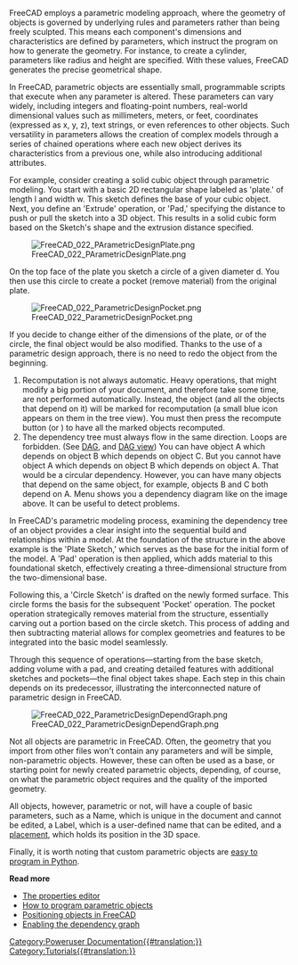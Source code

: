 <languages/>
<translate>

<!--T:16-->
{{Docnav
|[[Manual:The_FreeCAD_document|The FreeCAD document]]
|[[Manual:Import_and_export_to_other_filetypes|Import and export to other file types]]
|[[Manual:Introduction|Manual start]]
|IconC=Crystal_Clear_manual.png
}}

</translate>
{{Manual:TOC}}
<translate>

<!--T:2-->
FreeCAD employs a parametric modeling approach, where the geometry of objects is governed by underlying rules and parameters rather than being freely sculpted. This means each component's dimensions and characteristics are defined by parameters, which instruct the program on how to generate the geometry. For instance, to create a cylinder, parameters like radius and height are specified. With these values, FreeCAD generates the precise geometrical shape.

<!--T:3-->
In FreeCAD, parametric objects are essentially small, programmable scripts that execute when any parameter is altered. These parameters can vary widely, including integers and floating-point numbers, real-world dimensional values such as millimeters, meters, or feet, coordinates (expressed as x, y, z), text strings, or even references to other objects. Such versatility in parameters allows the creation of complex models through a series of chained operations where each new object derives its characteristics from a previous one, while also introducing additional attributes.

<!--T:5-->
For example, consider creating a solid cubic object through parametric modeling. You start with a basic 2D rectangular shape labeled as 'plate.' of length l and width w. This sketch defines the base of your cubic object. Next, you define an 'Extrude' operation, or 'Pad,' specifying the distance to push or pull the sketch into a 3D object. This results in a solid cubic form based on the Sketch's shape and the extrusion distance specified.

<!--T:20-->
[[Image:FreeCAD_022_PArametricDesignPlate.png]]

<!--T:21-->
On the top face of the plate you sketch a circle of a given diameter d. You then use this circle to create a pocket (remove material) from the original plate.

<!--T:22-->
[[Image:FreeCAD_022_ParametricDesignPocket.png]]

<!--T:23-->
If you decide to change either of the dimensions of the plate, or of the circle, the final object would be also modified. Thanks to the use of a parametric design approach, there is no need to redo the object from the beginning.

<!--T:9-->
# Recomputation is not always automatic. Heavy operations, that might modify a big portion of your document, and therefore take some time, are not performed automatically. Instead, the object (and all the objects that depend on it) will be marked for recomputation (a small blue icon appears on them in the tree view). You must then press the recompute button (or {{MenuCommand|Edit->Refresh}}) to have all the marked objects recomputed.
# The dependency tree must always flow in the same direction. Loops are forbidden. (See [[Glossary#Directed_Acyclic_Graph|DAG]], and [[DAG view|DAG view]]) You can have object A which depends on object B which depends on object C. But you cannot have object A which depends on object B which depends on object A. That would be a circular dependency. However, you can have many objects that depend on the same object, for example, objects B and C both depend on A. Menu {{MenuCommand|Tools -> Dependency graph}} shows you a dependency diagram like on the image above. It can be useful to detect problems.

<!--T:24-->
In FreeCAD's parametric modeling process, examining the dependency tree of an object provides a clear insight into the sequential build and relationships within a model. At the foundation of the structure in the above example is the 'Plate Sketch,' which serves as the base for the initial form of the model. A 'Pad' operation is then applied, which adds material to this foundational sketch, effectively creating a three-dimensional structure from the two-dimensional base.

<!--T:25-->
Following this, a 'Circle Sketch' is drafted on the newly formed surface. This circle forms the basis for the subsequent 'Pocket' operation. The pocket operation strategically removes material from the structure, essentially carving out a portion based on the circle sketch. This process of adding and then subtracting material allows for complex geometries and features to be integrated into the basic model seamlessly.

<!--T:26-->
Through this sequence of operations—starting from the base sketch, adding volume with a pad, and creating detailed features with additional sketches and pockets—the final object takes shape. Each step in this chain depends on its predecessor, illustrating the interconnected nature of parametric design in FreeCAD.

<!--T:27-->
[[Image:FreeCAD_022_ParametricDesignDependGraph.png]]

<!--T:10-->
Not all objects are parametric in FreeCAD. Often, the geometry that you import from other files won't contain any parameters and will be simple, non-parametric objects. However, these can often be used as a base, or starting point for newly created parametric objects, depending, of course, on what the parametric object requires and the quality of the imported geometry.

<!--T:11-->
All objects, however, parametric or not, will have a couple of basic parameters, such as a Name, which is unique in the document and cannot be edited, a Label, which is a user-defined name that can be edited, and a [[placement]], which holds its position in the 3D space.

<!--T:12-->
Finally, it is worth noting that custom parametric objects are [[Scripted objects|easy to program in Python]].

<!--T:13-->
'''Read more'''

<!--T:14-->
* [[Property_editor|The properties editor]]
* [[Scripted_objects|How to program parametric objects]]
* [[Placement|Positioning objects in FreeCAD]]
* [[Std_DependencyGraph|Enabling the dependency graph]]


<!--T:17-->
{{Docnav
|[[Manual:The_FreeCAD_document|The FreeCAD document]]
|[[Manual:Import_and_export_to_other_filetypes|Import and export to other file types]]
|[[Manual:Introduction|Manual start]]
|IconC=Crystal_Clear_manual.png
}}

</translate>
[[Category:Poweruser Documentation{{#translation:}}]]
[[Category:Tutorials{{#translation:}}]]